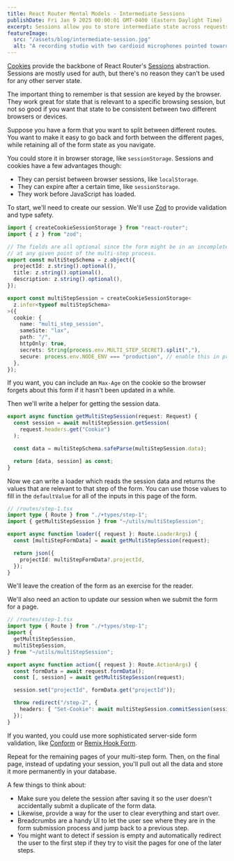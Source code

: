 ```yaml
---
title: React Router Mental Models - Intermediate Sessions
publishDate: Fri Jan 9 2025 00:00:01 GMT-0400 (Eastern Daylight Time)
excerpt: Sessions allow you to store intermediate state across requests and browser reloads.
featureImage:
  src: "/assets/blog/intermediate-session.jpg"
  alt: "A recording studio with two cardioid microphones pointed towards a pop filter."
---
```



[Cookies]('/blog/react-router-mental-models-cookies') provide the backbone of React Router's [Sessions](https://reactrouter.com/explanation/sessions-and-cookies) abstraction. Sessions are mostly used for auth, but there's no reason they can't be used for any other server state.

The important thing to remember is that session are keyed by the browser. They work great for state that is relevant to a specific browsing session, but not so good if you want that state to be consistent between two different browsers or devices.

Suppose you have a form that you want to split between different routes. You want to make it easy to go back and forth between the different pages, while retaining all of the form state as you navigate.

You could store it in browser storage, like `sessionStorage`. Sessions and cookies have a few advantages though:

- They can persist between browser sessions, like `localStorage`.
- They can expire after a certain time, like `sessionStorage`.
- They work before JavaScript has loaded.

To start, we'll need to create our session. We'll use [Zod](https://zod.dev) to provide validation and type safety.

```ts
import { createCookieSessionStorage } from "react-router";
import { z } from "zod";

// The fields are all optional since the form might be in an incomplete state
// at any given point of the multi-step process.
export const multiStepSchema = z.object({
  projectId: z.string().optional(),
  title: z.string().optional(),
  description: z.string().optional(),
});

export const multiStepSession = createCookieSessionStorage<
  z.infer<typeof multiStepSchema>
>({
  cookie: {
    name: "multi_step_session",
    sameSite: "lax",
    path: "/",
    httpOnly: true,
    secrets: String(process.env.MULTI_STEP_SECRET).split(","),
    secure: process.env.NODE_ENV === "production", // enable this in prod only
  },
});
```

If you want, you can include an `Max-Age` on the cookie so the browser forgets about this form if it hasn't been updated in a while.

Then we'll write a helper for getting the session data.

```ts
export async function getMultiStepSession(request: Request) {
  const session = await multiStepSession.getSession(
    request.headers.get("Cookie")
  );

  const data = multiStepSchema.safeParse(multiStepSession.data);

  return [data, session] as const;
}
```

Now we can write a loader which reads the session data and returns the values that are relevant to that step of the form. You can use those values to fill in the `defaultValue` for all of the inputs in this page of the form.

```ts
// /routes/step-1.tsx
import type { Route } from "./+types/step-1";
import { getMultiStepSession } from "~/utils/multiStepSession";

export async function loader({ request }: Route.LoaderArgs) {
  const [multiStepFormData] = await getMultiStepSession(request);

  return json({
    projectId: multiStepFormData?.projectId,
  });
}
```

<Aside mode="info">

We'll leave the creation of the form as an exercise for the reader.

</Aside>

We'll also need an action to update our session when we submit the form for a page.

```ts
// /routes/step-1.tsx
import type { Route } from "./+types/step-1";
import {
  getMultiStepSession,
  multiStepSession,
} from "~/utils/multiStepSession";

export async function action({ request }: Route.ActionArgs) {
  const formData = await request.formData();
  const [, session] = await getMultiStepSession(request);

  session.set("projectId", formData.get("projectId"));

  throw redirect("/step-2", {
    headers: { "Set-Cookie": await multiStepSession.commitSession(session) },
  });
}
```

<Aside mode="info">

If you wanted, you could use more sophisticated server-side form validation, like [Conform](https://conform.guide) or [Remix Hook Form](https://github.com/forge42dev/remix-hook-form).

</Aside>

Repeat for the remaining pages of your multi-step form. Then, on the final page, instead of updating your session, you'll pull out all the data and store it more permanently in your database.

A few things to think about:

- Make sure you delete the session after saving it so the user doesn't accidentally submit a duplicate of the form data.
- Likewise, provide a way for the user to clear everything and start over.
- Breadcrumbs are a handy UI to let the user see where they are in the form submission process and jump back to a previous step.
- You might want to detect if session is empty and automatically redirect the user to the first step if they try to visit the pages for one of the later steps.
